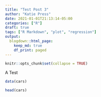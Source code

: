 ```yaml
---
title: "Test Post 3"
author: "Katie Press"
date: 2021-01-01T21:13:14-05:00
categories: ["R"]
draft: true
tags: ["R Markdown", "plot", "regression"]
output: 
  blogdown::html_page: 
    keep_md: true
    df_print: paged
---
```


```r
knitr::opts_chunk$set(collapse = TRUE)
```

A Test 

```r
data(cars)

head(cars)
```

